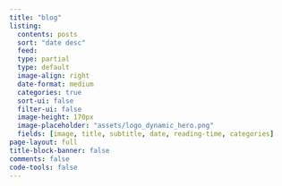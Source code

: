 ```yaml
---
title: "blog"
listing:
  contents: posts
  sort: "date desc"
  feed:
  type: partial
  type: default
  image-align: right
  date-format: medium
  categories: true
  sort-ui: false
  filter-ui: false
  image-height: 170px
  image-placeholder: "assets/logo_dynamic_hero.png"
  fields: [image, title, subtitle, date, reading-time, categories]
page-layout: full
title-block-banner: false
comments: false
code-tools: false
---
```

